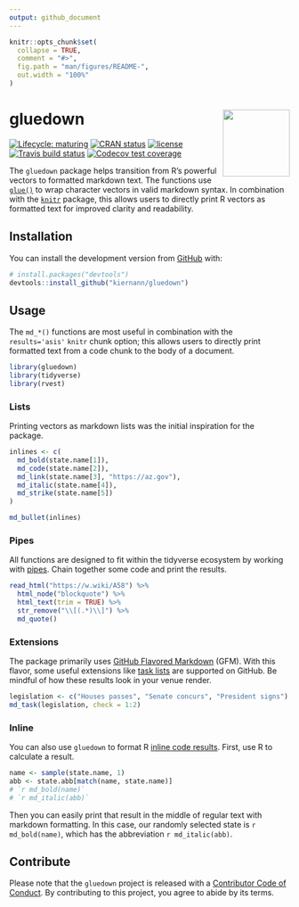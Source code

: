 ```yaml
---
output: github_document
---
```


<!-- README.md is generated from README.Rmd. Please edit that file -->

```r
knitr::opts_chunk$set(
  collapse = TRUE,
  comment = "#>",
  fig.path = "man/figures/README-",
  out.width = "100%"
)
```

# gluedown <img src="man/figures/logo.png" align="right" width="120" />

<!-- badges: start -->
[![Lifecycle: maturing](https://img.shields.io/badge/lifecycle-maturing-blue.svg)](https://www.tidyverse.org/lifecycle/#maturing)
[![CRAN status](https://www.r-pkg.org/badges/version/gluedown)](https://CRAN.R-project.org/package=gluedown)
[![license](https://img.shields.io/badge/license-GPL--3-blue.svg)](https://www.gnu.org/licenses/gpl-3.0.en.html)
[![Travis build status](https://travis-ci.org/kiernann/gluedown.svg?branch=master)](https://travis-ci.org/kiernann/gluedown)
[![Codecov test coverage](https://codecov.io/gh/kiernann/gluedown/branch/master/graph/badge.svg)](https://codecov.io/gh/kiernann/gluedown?branch=master)

<!-- badges: end -->

The `gluedown` package helps transition from R's powerful vectors to formatted
markdown text. The functions use [`glue()`][glue] to wrap character vectors in
valid markdown syntax. In combination with the [`knitr`][knitr] package, this
allows users to directly print R vectors as formatted text for improved clarity
and readability.

[glue]: https://github.com/tidyverse/glue
[rmd]: https://github.com/rstudio/rmarkdown

## Installation

You can install the development version from [GitHub](https://github.com/) with:

```r
# install.packages("devtools")
devtools::install_github("kiernann/gluedown")
```

## Usage

The `md_*()` functions are most useful in combination with the `results='asis'`
`knitr` chunk option; this allows users to directly print formatted text from a
code chunk to the body of a document.

[knitr]: https://github.com/yihui/knitr
[inline]: https://rmarkdown.rstudio.com/lesson-4.html

```r
library(gluedown)
library(tidyverse)
library(rvest)
```

### Lists

Printing vectors as markdown lists was the initial inspiration for the package.

```r
inlines <- c(
  md_bold(state.name[1]),
  md_code(state.name[2]),
  md_link(state.name[3], "https://az.gov"),
  md_italic(state.name[4]),
  md_strike(state.name[5])
)

md_bullet(inlines)
```

### Pipes

All functions are designed to fit within the tidyverse ecosystem by working with
[pipes][pipe]. Chain together some code and print the results.

```r
read_html("https://w.wiki/A58") %>% 
  html_node("blockquote") %>% 
  html_text(trim = TRUE) %>% 
  str_remove("\\[(.*)\\]") %>% 
  md_quote()
```

[pipe]: https://magrittr.tidyverse.org/reference/pipe.html

### Extensions

The package primarily uses [GitHub Flavored Markdown][gfm] (GFM). With this
flavor, some useful extensions like [task lists][task] are supported on GitHub.
Be mindful of how these results look in your venue render.

```r
legislation <- c("Houses passes", "Senate concurs", "President signs")
md_task(legislation, check = 1:2)
```

[task]: https://help.github.com/en/articles/about-task-lists
[gfm]: https://github.github.com/gfm/

### Inline

You can also use `gluedown` to format R [inline code results][inline]. First,
use R to calculate a result.

```r
name <- sample(state.name, 1)
abb <- state.abb[match(name, state.name)]
# `r md_bold(name)`
# `r md_italic(abb)`
```

Then you can easily print that result in the middle of regular text with
markdown formatting. In this case, our randomly selected state is 
`r md_bold(name)`, which has the abbreviation `r md_italic(abb)`.

## Contribute

Please note that the `gluedown` project is released with a
[Contributor Code of Conduct](.github/CODE_OF_CONDUCT.md).
By contributing to this project, you agree to abide by its terms.

